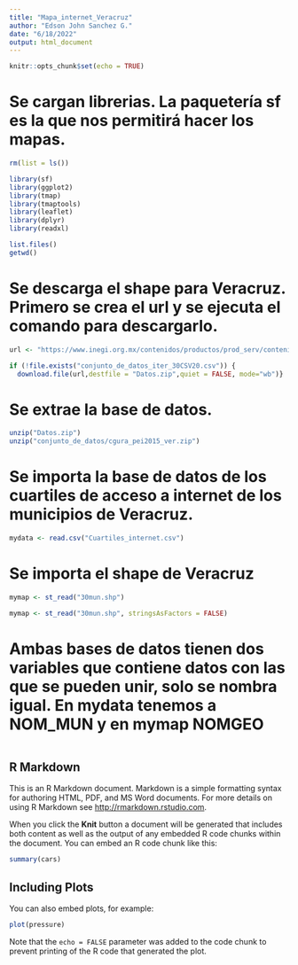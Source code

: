 ```yaml
---
title: "Mapa_internet_Veracruz"
author: "Edson John Sanchez G."
date: "6/18/2022"
output: html_document
---
```


```r
knitr::opts_chunk$set(echo = TRUE)
```

# Se cargan librerias. La paquetería sf es la que nos permitirá hacer los mapas.
```r
rm(list = ls())

library(sf)
library(ggplot2)
library(tmap)
library(tmaptools)
library(leaflet)
library(dplyr)
library(readxl)
```

```r
list.files()
getwd()
```
# Se descarga el shape para Veracruz. Primero se crea el url y se ejecuta el comando para descargarlo.

```r
url <- "https://www.inegi.org.mx/contenidos/productos/prod_serv/contenidos/espanol/bvinegi/productos/geografia/inter_2015/Veracruz_de_Ignacio_de_la_Llave/702825004511_s.zip"

if (!file.exists("conjunto_de_datos_iter_30CSV20.csv")) {
  download.file(url,destfile = "Datos.zip",quiet = FALSE, mode="wb")}
```

# Se extrae la base de datos.
```r
unzip("Datos.zip")
unzip("conjunto_de_datos/cgura_pei2015_ver.zip")
```

# Se importa la base de datos de los cuartiles de acceso a internet de los municipios de Veracruz.
```r
mydata <- read.csv("Cuartiles_internet.csv")
```

# Se importa el shape de Veracruz
```r
mymap <- st_read("30mun.shp")
```
```r
mymap <- st_read("30mun.shp", stringsAsFactors = FALSE)
```

# Ambas bases de datos tienen dos variables que contiene datos con las que se pueden unir, solo se nombra igual. En mydata tenemos a NOM_MUN y en mymap NOMGEO
```r

```



## R Markdown

This is an R Markdown document. Markdown is a simple formatting syntax for authoring HTML, PDF, and MS Word documents. For more details on using R Markdown see <http://rmarkdown.rstudio.com>.

When you click the **Knit** button a document will be generated that includes both content as well as the output of any embedded R code chunks within the document. You can embed an R code chunk like this:

```r
summary(cars)
```

## Including Plots

You can also embed plots, for example:

```r
plot(pressure)
```

Note that the `echo = FALSE` parameter was added to the code chunk to prevent printing of the R code that generated the plot.
